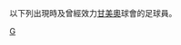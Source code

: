 {{Catnav|頁面分類|...|巴西體育|巴西足球|效力巴西球會的球員}}
{{Catnav|頁面分類|...|各國足球|巴西足球|效力巴西球會的球員}}

以下列出現時及曾經效力[[甘美奧|甘美奧]]球會的足球員。
[[Category:效力巴西球會的球員|G]]
